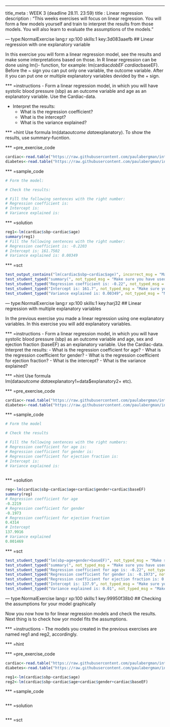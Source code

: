 --- 
title_meta  : WEEK 3 (deadline 28.11. 23:59)
title       : Linear regression
description : "This weeks exercises will focus on linear regression. You will form a few models yourself and train to interpret the results from those models. You will also learn to evaluate the assumptions of the models."
 
--- type:NormalExercise lang:r xp:100 skills:1 key:3d083aaefb
## Linear regression with one explanatory variable
 
In this exercise you will form a linear regression model, see the results and make some interpretations based on those. In R linear regression can be done using lm()- function, for example: lm(cardiac$dobEF~cardiac$baseEF). Before the ~ sign you can put only one variable, the outcome variable. After it you can put one or multiple explanatory variables devided by the + sign. 
 
*** =instructions
 - Form a linear regression model, in which you will have systolic blood pressure (sbp) as an outcome variable and age as an explanatory variable. Use the Cardiac-data. 

 - Interpret the results: 
   + What is the regression coefficient?
   + What is the intercept?
   + What is the variance explained?
 
*** =hint
Use formula lm(data$outcome~data$explanatory). To show the results, use summary-fucntion. 
 
*** =pre_exercise_code
```r
cardiac<-read.table("https://raw.githubusercontent.com/paulabergman/intro-to-biostatistics-with-r/master/Cardiac.txt",header=T,row.names=1)
diabetes<-read.table("https://raw.githubusercontent.com/paulabergman/intro-to-biostatistics-with-r/master/Diabetes.txt",header=TRUE,row.names=1)
```
 
*** =sample_code
```r
# Form the model:

# Check the results:

# Fill the following sentences with the right number:
# Regression coefficient is:
# Intercept is:
# Variance explained is:

```
 
*** =solution
```r
reg1<-lm(cardiac$sbp~cardiac$age)
summary(reg1)
# Fill the following sentences with the right number:
# Regression coefficient is: -0.2203
# Intercept is: 161.7502
# Variance explained is: 0.00349
```
 
*** =sct
```r
test_output_contains("lm(cardiac$sbp~cardiac$age)", incorrect_msg = "Make sure you have put the variables in the right order, and they are divided by the ~ sign.")
test_student_typed("summary(", not_typed_msg = "Make sure you have used the summary-function to see the results.")
test_student_typed("Regression coefficient is: -0.22", not_typed_msg = "Make sure you have typed the right regression coefficient.")
test_student_typed("Intercept is: 161.7", not_typed_msg = "Make sure you have typed the right intercept.")
test_student_typed("Variance explained is: 0.00349", not_typed_msg = "Make sure you have typed the right variance explained.")


```

--- type:NormalExercise lang:r xp:100 skills:1 key:harj32
## Linear regression with multiple explanatory variables
 
In the previous exercise you made a linear regression using one explanatory variables. In this exercise you will add explanatory variables. 
 
*** =instructions
 - Form a linear regression model, in which you will have systolic blood pressure (sbp) as an outcome variable and age, sex and ejection fraction (baseEF) as an explanatory variable. Use the Cardiac-data. 
 Interpret the results: 
   - What is the regression coefficient for age?
   - What is the regression coefficient for gender?
   - What is the regression coefficient for ejection fraction?
   - What is the intercept?
   - What is the variance explained?
 
*** =hint
Use formula lm(data$outcome~data$explanatory1+data$explanatory2+ etc).  
 
*** =pre_exercise_code
```r
cardiac<-read.table("https://raw.githubusercontent.com/paulabergman/intro-to-biostatistics-with-r/master/Cardiac.txt",header=T,row.names=1)
diabetes<-read.table("https://raw.githubusercontent.com/paulabergman/intro-to-biostatistics-with-r/master/Diabetes.txt",header=TRUE,row.names=1)
```
 
*** =sample_code
```r
# Form the model

# Check the results

# Fill the following sentences with the right numbers:
# Regression coefficient for age is:
# Regression coefficient for gender is:
# Regression coefficient for ejection fraction is:
# Intercept is:
# Variance explained is:
 
```
 
*** =solution
```r
reg<-lm(cardiac$sbp~cardiac$age+cardiac$gender+cardiac$baseEF)
summary(reg)
# Regression coefficient for age
-0.2219
# Regression coefficient for gender
-0.1973
# Regression coefficient for ejection fraction
0.4314
# Intercept
137.9916
# Variance explained
0.001469
```
 
*** =sct
```r
test_student_typed("lm(sbp~age+gender+baseEF)", not_typed_msg = "Make sure you have put the variables in the right order, and they are divided by the + sign.")
test_student_typed("summary(", not_typed_msg = "Make sure you have used the summary-function to see the results.")
test_student_typed("Regression coefficient for age is: -0.22", not_typed_msg = "Make sure you have typed the right regression coefficient for age.")
test_student_typed("Regression coefficient for gender is: -0.1973", not_typed_msg = "Make sure you have typed the right regression coefficient for gender.")
test_student_typed("Regression coefficient for ejection fraction is: 0.43", not_typed_msg = "Make sure you have typed the right regression coefficient for ejection fraction.")
test_student_typed("Intercept is: 137.9", not_typed_msg = "Make sure you have typed the right intercept.")
test_student_typed("Variance explained is: 0.01", not_typed_msg = "Make sure you have typed the right variance explained.")

```

--- type:NormalExercise lang:r xp:100 skills:1 key:99950f38b0
## Checking the assumptions for your model graphically
 
Now you now how to for linear regression models and check the results. Next thing is to check how yor model fits the assumptions. 
 
*** =instructions
 - The models you created in the previous exercises are named reg1 and reg2, accordingly. 

*** =hint
  
 
*** =pre_exercise_code
```r
cardiac<-read.table("https://raw.githubusercontent.com/paulabergman/intro-to-biostatistics-with-r/master/Cardiac.txt",header=T,row.names=1)
diabetes<-read.table("https://raw.githubusercontent.com/paulabergman/intro-to-biostatistics-with-r/master/Diabetes.txt",header=TRUE,row.names=1)

reg1<-lm(cardiac$sbp~cardiac$age)
reg2<-lm(cardiac$sbp~cardiac$age+cardiac$gender+cardiac$baseEF)
```
 
*** =sample_code
```r

 
```
 
*** =solution
```r

```
 
*** =sct
```r

```
